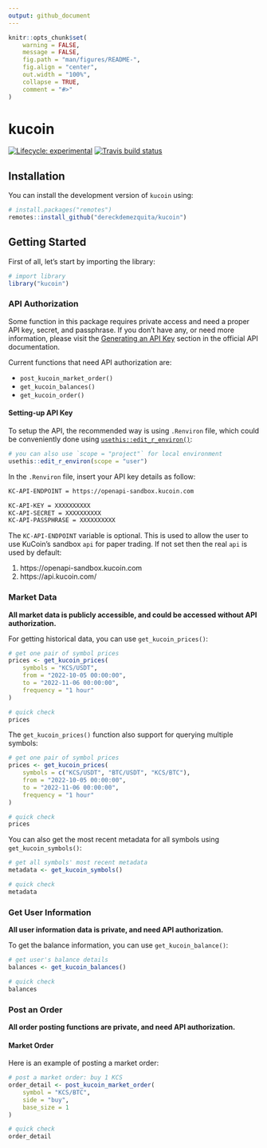 ```yaml
---
output: github_document
---
```


```r
knitr::opts_chunk$set(
    warning = FALSE,
    message = FALSE,
    fig.path = "man/figures/README-",
    fig.align = "center",
    out.width = "100%",
    collapse = TRUE,
    comment = "#>"
)
```

# kucoin

<!-- badges: start -->
[![Lifecycle: experimental](https://img.shields.io/badge/lifecycle-experimental-orange.svg)](https://www.tidyverse.org/lifecycle/#experimental)
[![Travis build status](https://travis-ci.org/dereckdemezquita/kucoin.svg?branch=master)](https://travis-ci.org/dereckdemezquita/kucoin)
<!-- badges: end -->

## Installation

You can install the development version of `kucoin` using:

```r
# install.packages("remotes")
remotes::install_github("dereckdemezquita/kucoin")
```

## Getting Started

First of all, let's start by importing the library:

```r
# import library
library("kucoin")
```

### API Authorization

Some function in this package requires private access and need a proper API key, secret, and passphrase. If you don't have any, or need more information, please visit the [Generating an API Key](https://docs.kucoin.com/#generating-an-api-key){target="_blank} section in the official API documentation.

Current functions that need API authorization are:

* `post_kucoin_market_order()`
* `get_kucoin_balances()`
* `get_kucoin_order()`

#### Setting-up API Key

To setup the API, the recommended way is using `.Renviron` file, which could be conveniently done using [`usethis::edit_r_environ()`](https://usethis.r-lib.org/reference/edit.html){target="_blank"}:

```r
# you can also use `scope = "project"` for local environment
usethis::edit_r_environ(scope = "user")
```

In the `.Renviron` file, insert your API key details as follow:

```bash
KC-API-ENDPOINT = https://openapi-sandbox.kucoin.com

KC-API-KEY = XXXXXXXXXX
KC-API-SECRET = XXXXXXXXXX
KC-API-PASSPHRASE = XXXXXXXXXX
```

The `KC-API-ENDPOINT` variable is optional. This is used to allow the user to use KuCoin's sandbox `api` for paper trading. If not set then the real `api` is used by default:

1. https://openapi-sandbox.kucoin.com
1. https://api.kucoin.com/

### Market Data

**All market data is publicly accessible, and could be accessed without API authorization.**

For getting historical data, you can use `get_kucoin_prices()`:

```r
# get one pair of symbol prices
prices <- get_kucoin_prices(
    symbols = "KCS/USDT",
    from = "2022-10-05 00:00:00",
    to = "2022-11-06 00:00:00",
    frequency = "1 hour"
)

# quick check
prices
```

The `get_kucoin_prices()` function also support for querying multiple symbols:

```r
# get one pair of symbol prices
prices <- get_kucoin_prices(
    symbols = c("KCS/USDT", "BTC/USDT", "KCS/BTC"),
    from = "2022-10-05 00:00:00",
    to = "2022-11-06 00:00:00",
    frequency = "1 hour"
)

# quick check
prices
```

You can also get the most recent metadata for all symbols using `get_kucoin_symbols()`:

```r
# get all symbols' most recent metadata
metadata <- get_kucoin_symbols()

# quick check
metadata
```

### Get User Information

**All user information data is private, and need API authorization.**

To get the balance information, you can use `get_kucoin_balance()`:

```r
# get user's balance details
balances <- get_kucoin_balances()

# quick check
balances
```

### Post an Order

**All order posting functions are private, and need API authorization.**

#### Market Order

Here is an example of posting a market order:

```r
# post a market order: buy 1 KCS
order_detail <- post_kucoin_market_order(
    symbol = "KCS/BTC",
    side = "buy",
    base_size = 1
)

# quick check
order_detail
```
